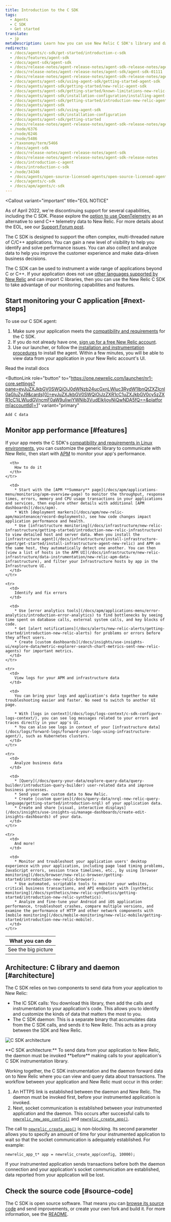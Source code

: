 ```yaml
---
title: Introduction to the C SDK
tags:
  - Agents
  - C SDK
  - Get started
translate:
  - jp
metaDescription: Learn how you can use New Relic C SDK's library and daemon to monitor your app's performance in Linux environments.
redirects:
  - /docs/agents/c-sdk/get-started/introduction-c-sdk
  - /docs/features/agent-sdk
  - /docs/agent-sdk/agent-sdk
  - /docs/release-notes/agent-release-notes/agent-sdk-release-notes/agent-sdk-01212
  - /docs/release-notes/agent-release-notes/agent-sdk/agent-sdk-01111
  - /docs/release-notes/agent-release-notes/agent-sdk-release-notes/agent-sdk-01111
  - /docs/agents/agent-sdk/using-agent-sdk/getting-started-agent-sdk
  - /docs/agents/agent-sdk/getting-started/new-relic-agent-sdk
  - /docs/agents/agent-sdk/getting-started/known-limitations-new-relic-agent-sdk
  - /docs/agents/agent-sdk/installation-configuration/installing-agent-sdk
  - /docs/agents/agent-sdk/getting-started/introduction-new-relic-agent-sdk
  - /docs/agents/agent-sdk
  - /docs/agents/agent-sdk/using-agent-sdk
  - /docs/agents/agent-sdk/installation-configuration
  - /docs/agents/agent-sdk/getting-started
  - /docs/release-notes/agent-release-notes/agent-sdk-release-notes/agent-sdk-0162
  - /node/6376
  - /node/6246
  - /node/5486
  - /taxonomy/term/5466
  - /docs/agent-sdk
  - /docs/release-notes/agent-release-notes/agent-sdk
  - /docs/release-notes/agent-release-notes/agent-sdk-release-notes
  - /docs/introduction-c-agent
  - /docs/introduction-c-sdk
  - /node/34346
  - /docs/agents/open-source-licensed-agents/open-source-licensed-agents/new-relic-c-sdk
  - /docs/agents/c-sdk
  - /docs/apm/agents/c-sdk
---
```



<Callout
  variant="important"
  title="EOL NOTICE"
  >
  As of April 2022, we're discontinuing support for several capabilities, including the C SDK. Please explore the [option to use OpenTelemetry](/docs/apm/agents/c-sdk/get-started/otel_cpp_example) as an alternative to send C++ telemetry data to New Relic. For more details about the EOL, see our [Support Forum post](https://discuss.newrelic.com/t/q1-bulk-eol-announcement-fy23/181744).
</Callout>

The C SDK is designed to support the often complex, multi-threaded nature of C/C++ applications. You can gain a new level of visibility to help you identify and solve performance issues. You can also collect and analyze data to help you improve the customer experience and make data-driven business decisions.

The C SDK can be used to instrument a wide range of applications beyond C or C++. If your application does not use [other languages supported by New Relic](/docs/using-new-relic/welcome-new-relic/getting-started/glossary#agent) and can import C libraries, then you can use the New Relic C SDK to take advantage of our monitoring capabilities and features.

## Start monitoring your C application [#next-steps]

To use our C SDK agent:

1. Make sure your application meets the [compatibility and requirements](/docs/agents/c-sdk/get-started/c-sdk-compatibility-requirements) for the C SDK.
2. If you do not already have one, [sign up for a free New Relic account](https://newrelic.com/signup).
3. Use our launcher, or follow the [installation and instrumentation procedures](/docs/install-c-sdk-compile-link-your-code) to install the agent. Within a few minutes, you will be able to view data from your application in your New Relic account's UI.

<ButtonGroup>
  <ButtonLink
    role="button"
    to="/docs/agents/c-sdk/install-configure/install-c-sdk-compile-link-your-code"
    variant="link"
  >
    Read the install docs
  </ButtonLink>

  <ButtonLink
    role="button"
    to="https://one.newrelic.com/launcher/nr1-core.settings?pane=eyJuZXJkbGV0SWQiOiJ0dWNzb24ucGxnLWluc3RydW1lbnQtZXZlcnl0aGluZyJ9&cards[0]=eyJuZXJkbGV0SWQiOiJzZXR1cC1uZXJkbGV0cy5zZXR1cC1jLWludGVncmF0aW9uIiwiYWNjb3VudElkIjoyNjQwNDA5fQ==&platform[accountId]=1"
    variant="primary"
  >
    Add C data
  </ButtonLink>
</ButtonGroup>

## Monitor app performance [#features]

If your app meets the C SDK's [compatibility and requirements in Linux environments](/docs/c-agent-compatibility-requirements), you can customize the generic library to communicate with New Relic, then start with [APM](/docs/apm/new-relic-apm/getting-started/introduction-new-relic-apm) to monitor your app's performance.

<table>
  <thead>
    <tr>
      <th style={{ width: "200px" }}>
        What you can do
      </th>

      <th>
        How to do it
      </th>
    </tr>
  </thead>

  <tbody>
    <tr>
      <td>
        See the big picture
      </td>

      <td>
        * Start with the [APM **Summary** page](/docs/apm/applications-menu/monitoring/apm-overview-page) to monitor the throughput, response times, errors, memory and CPU usage transactions in your applications and services, then explore other details with additional [APM dashboards](/docs/apm).
        * With [deployment markers](/docs/apm/new-relic-apm/maintenance/record-deployments), see how code changes impact application performance and health.
        * Use [infrastructure monitoring](/docs/infrastructure/new-relic-infrastructure/getting-started/introduction-new-relic-infrastructure) to view detailed host and server data. When you install the [infrastructure agent](/docs/infrastructure/install-infrastructure-agent/get-started/install-infrastructure-agent-new-relic) and APM on the same host, they automatically detect one another. You can then [view a list of hosts in the APM UI](/docs/infrastructure/new-relic-infrastructure/data-instrumentation/new-relic-apm-data-infrastructure), and filter your Infrastructure hosts by app in the Infrastructure UI.
      </td>
    </tr>

    <tr>
      <td>
        Identify and fix errors
      </td>

      <td>
        * Use [error analytics tools](/docs/apm/applications-menu/error-analytics/introduction-error-analytics) to find bottlenecks by seeing time spent on database calls, external system calls, and key blocks of code.
        * Get [alert notifications](/docs/alerts/new-relic-alerts/getting-started/introduction-new-relic-alerts) for problems or errors before they affect users.
        * Create [custom dashboards](/docs/insights/use-insights-ui/explore-data/metric-explorer-search-chart-metrics-sent-new-relic-agents) for important metrics.
      </td>
    </tr>

    <tr>
      <td>
        View logs for your APM and infrastructure data
      </td>

      <td>
        You can bring your logs and application's data together to make troubleshooting easier and faster. No need to switch to another UI page.

        * With [logs in context](/docs/logs/logs-context/c-sdk-configure-logs-context/), you can see log messages related to your errors and traces directly in your app's UI.
        * You can also see logs in context of your [infrastructure data](/docs/logs/forward-logs/forward-your-logs-using-infrastructure-agent/), such as Kubernetes clusters.
      </td>
    </tr>

    <tr>
      <td>
        Analyze business data
      </td>

      <td>
        * [Query](/docs/query-your-data/explore-query-data/query-builder/introduction-query-builder) user-related data and improve business processes.
        * Send your own custom data to New Relic.
        * Create [custom queries](/docs/query-data/nrql-new-relic-query-language/getting-started/introduction-nrql) of your application data.
        * Create and share [visual, interactive displays](/docs/insights/use-insights-ui/manage-dashboards/create-edit-insights-dashboards) of your data.
      </td>
    </tr>

    <tr>
      <td>
        And more!
      </td>

      <td>
        * Monitor and troubleshoot your application users' desktop experience with your application, including page load timing problems, JavaScript errors, session trace timelines, etc., by using [browser monitoring](/docs/browser/new-relic-browser/getting-started/introduction-new-relic-browser).
        * Use automated, scriptable tools to monitor your websites, critical business transactions, and API endpoints with [synthetic monitoring](/docs/synthetics/new-relic-synthetics/getting-started/introduction-new-relic-synthetics).
        * Analyze and fine-tune your Android and iOS application performance, troubleshoot crashes, compare multiple versions, and examine the performance of HTTP and other network components with [mobile monitoring](/docs/mobile-monitoring/new-relic-mobile/getting-started/introduction-new-relic-mobile).
      </td>
    </tr>
  </tbody>
</table>

## Architecture: C library and daemon [#architecture]

The C SDK relies on two components to send data from your application to New Relic:

* The lC SDK calls: You download this library, then add the calls and instrumentation to your application's code. This allows you to identify and customize the kinds of data that matters the most to you.
* The C SDK daemon: This is a separate binary that accumulates data from the C SDK calls, and sends it to New Relic. This acts as a proxy between the SDK and New Relic.

<img
  title="C SDK architecture"
  alt="C SDK architecture"
  src={apmCSDKArchitecture}
/>

<figcaption>
  **C SDK architecture:** To send data from your application to New Relic, the daemon must be invoked **before** making calls to your application's C SDK instrumentation library.
</figcaption>

Working together, the C SDK instrumentation and the daemon forward data on to New Relic where you can view and query data about transactions. The workflow between your application and New Relic must occur in this order:

1. An HTTPS link is established between the daemon and New Relic. The daemon must be invoked first, before your instrumented application is invoked.
2. Next, socket communication is established between your instrumented application and the daemon. This occurs after successful calls to [`newrelic_new_app_config()`](https://newrelic.github.io/c-sdk/libnewrelic_8h.html#af067b3ff89a40b6fa417e18be5e847aa) and [`newrelic_create_app()`](https://newrelic.github.io/c-sdk/libnewrelic_8h.html#a61dd90439ae3cc5060021f6ab4701132).

The call to [`newrelic_create_app()`](https://newrelic.github.io/c-sdk/libnewrelic_8h.html#a61dd90439ae3cc5060021f6ab4701132) is non-blocking. Its second parameter allows you to specify an amount of time for your instrumented application to wait so that the socket communication is adequately established. For example:

```
newrelic_app_t* app = newrelic_create_app(config, 10000);
```

If your instrumented application sends transactions before both the daemon connection and your application's socket communication are established, data reported from your application will be lost.

## Check the source code [#source-code]

The C SDK is open source software. That means you can [browse its source code](https://github.com/newrelic/c-sdk) and send improvements, or create your own fork and build it. For more information, see the [README](https://github.com/newrelic/c-sdk/blob/main/README.md).
